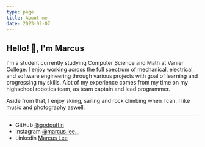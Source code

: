 ```yaml
---
type: page
title: About me
date: 2023-02-07
---
```


## Hello! 👋, I'm Marcus

I'm a student currently studying Computer Science and Math at Vanier College. I enjoy working across the full spectrum of mechanical, electrical, and software engineering through various projects with goal of learning and progressing my skills. Alot of my experience comes from my time on my highschool robotics team, as team captain and lead programmer.

Aside from that, I enjoy skiing, sailing and rock climbing when I can. I like music and photography aswell.

---

- GitHub [@godpuffin](https://github.com/GodPuffin)
- Instagram [@marcus.lee._](https://www.instagram.com/marcus.lee._/)
- Linkedin [Marcus Lee](https://www.linkedin.com/in/marcus-lee-3b5298264)

